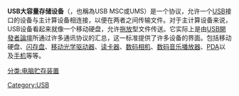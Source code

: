 {{unreferenced|time=2013-06-15T04:35:21+00:00}}
{{NoteTA|G1=IT}}
'''USB大容量存储设备'''（{{lang-en|USB mass storage device class}}，也稱為USB MSC或UMS）是一个协议，允许一个[[USB|USB]]接口的设备与主计算设备相连接，以便在两者之间传输文件。对于主计算设备来说，USB设备看起来就像一个移动硬盘，允许[[拖放|拖放]]型文件传送。它实际上是由[[USB開發者論壇|USB開發者論壇]]所通过许多通讯协议的汇总，这一标准提供了许多设备的界面。包括移动硬盘、[[闪存盘|闪存盘]]、[[光碟機|移动光学驱动器]]、[[读卡器|读卡器]]、[[数码相机|数码相机]]、[[數位音訊播放器|数码音乐播放器]]、[[PDA|PDA]]以及[[手机|手机]]等等。

{{Compu-storage-stub}}

{{匯流排}}
{{USB}}

[[Category:USB|Category:USB]]
[[分类:电脑贮存装置|分类:电脑贮存装置]]